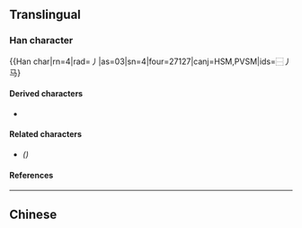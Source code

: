 {{also|鸟|烏}}
{{character info}}
==Translingual==

===Han character===
{{Han char|rn=4|rad=丿|as=03|sn=4|four=27127|canj=HSM,PVSM|ids=⿱丿马}

====Derived characters====
* {{l|mul|[[𠆿]], [[呜]], [[坞]], [[𬮻]], [[𤆡]], [[钨]], [[𠛆]], [[邬]], [[𫲻]]}}

====Related characters====
* {{l|mul|[[烏]]}} ''({{w|Traditional Chinese}})''

====References====
{{Han ref|kx=0082.051|hdz=10034.100|uh=4E4C}}

----

==Chinese==
{{zh-see|烏}}